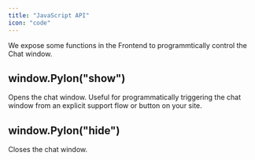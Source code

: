 ```yaml
---
title: "JavaScript API"
icon: "code"
---
```


We expose some functions in the Frontend to programmtically control the Chat window.

## window.Pylon("show")

Opens the chat window. Useful for programmatically triggering the chat window from an explicit support flow or button on your site.

## window.Pylon("hide")

Closes the chat window.